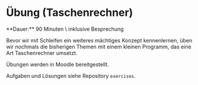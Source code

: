 
# Übung (Taschenrechner)

<Callout>
  **Dauer:** 90 Minuten \
  inklusive Besprechung
</Callout>

Bevor wir mit Schleifen ein weiteres mächtiges
Konzept kennenlernen, üben wir nochmals die
bisherigen Themen mit einem kleinen Programm,
das eine Art Taschenrechner umsetzt.

Übungen werden in Moodle bereitgestellt.

Aufgaben und Lösungen siehe Repository `exercises`.